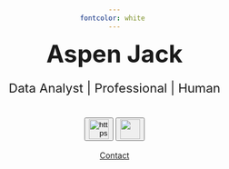```yaml
---
fontcolor: white 
---
```

<style>
    body {
    background-image: url("/website-background.jpeg");
    background-size: cover;
    background-repeat: no-repeat;
    font-family: 'Montserrat' sans-serif;
    /*background-position: center center;*/
    /*background-attachment: fixed;*/
    text-align: center;
    margin-top: 50px
  }
</style>
<p style="display:inline; font-size: 42px; font-weight: bold">Aspen Jack</p>
<br>
<p style="font-size: 22px">Data Analyst | Professional | Human</p> <br>
<link href = "https://github.com/aspenjack" > <button> <i style="display: inline; color: white; target=_blank"></i>
![https://github.com/aspenjack](github_index){width="35"} </button> </link>
<a href = "https://www.linkedin.com/in/aspenjack" > <button> <i style="display: inline; color: white"></i>
![](linkedin_icon_final.png){.linkedin width="35"} </button> </a> <br>
<br>
[Contact](contact.qmd){.btn-lg .btn-outline-light .btn role="button"}